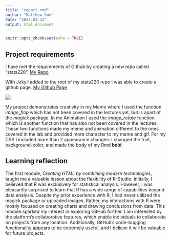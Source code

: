 ---
title: "report.rmd"
author: "Matthew Sum"
date: "2023-03-12"
output: html_document
---

```{r setup, include=FALSE}
knitr::opts_chunk$set(echo = TRUE)
```

## Project requirements

I have met the requirements of Github by creating a new repo called "stats220". 
[My Repo](https://github.com/msum500/stats220)

With Jekyll added to the root of my stats220 repo I was able to create a github page.
[My Github Page](https://msum500.github.io/stats220/)

![](screenshot.png)

My project demonstrates creativity in my Meme where I used the function *image_flop* which has not been covered in the lectures yet, but is apart of the *magick* package.
In my Animation I used the *image_rotate* function which is another function that has also not been covered in the lectures. These two functions made my meme and animation different to the ones covered in the lab and provided more character to my meme and gif.
For my CSS I included more than 2 appearance changes: I changed the font, background-color, and made the body of my Rmd **bold**.


## Learning reflection

The first module, *Creating HTML by combining modern technologies*, taught me a valuable lesson about the flexibility of R-Studio. Initially, I believed that R was exclusively for statistical analysis. However, I was pleasantly surprised to learn that R has a wide range of capabilities beyond data analysis. Despite my prior experience with R, I had never utilized the magick package or uploaded images. Rather, my interactions with R were mostly focused on creating charts and drawing conclusions from data. This module sparked my interest in exploring GitHub further. I am interested by the platform's collaborative features, which enable individuals to collaborate on projects from any location. Additionally, GitHub's code-bugging functionality appears to be extremely useful, and I believe it will be valuable for future projects.
